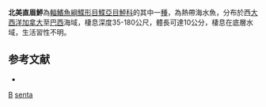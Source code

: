{{Speciesbox
| taxon = Engyophrys senta
| binomial_authority = [[Ginsburg|Ginsburg]], 1933
| status = NE
| status_system = IUCN3.1
| synonyms = *''Engyophrys sentus'', <small>Ginsburg, 1933</small>
}}

'''北美直眉鮃'''為[[輻鰭魚綱|輻鰭魚綱]][[鰈形目|鰈形目]][[鰈亞目|鰈亞目]][[鮃科|鮃科]]的其中一[[種|種]]，為熱帶海水魚，分布於西[[大西洋|大西洋]][[加拿大|加拿大]]至[[巴西|巴西]]海域，棲息深度35-180公尺，體長可達10公分，棲息在底層水域，生活習性不明。

==参考文献==
*{{FishBase_species|genus=Engyophrys|species=senta|year=2014|month=4}}

{{魚類小作品}}
{{Taxonbar}}
[[Category:1933年描述的鱼类|B]]
[[Category:直眉鮃屬|senta]]